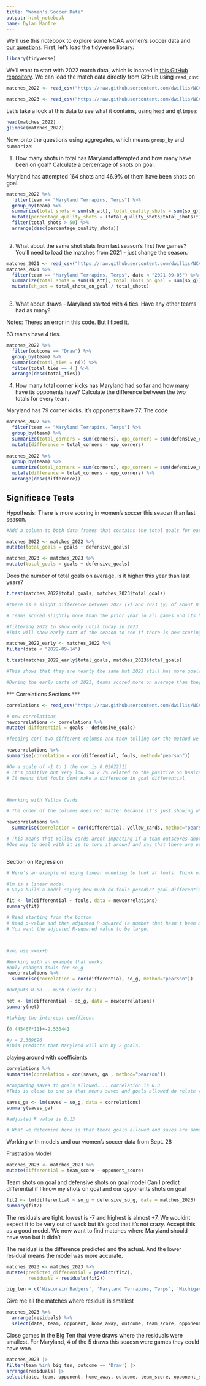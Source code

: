 ```yaml
---
title: "Women's Soccer Data"
output: html_notebook
name: Dylan Manfre
---
```


We'll use this notebook to explore some NCAA women's soccer data and [our questions](https://docs.google.com/spreadsheets/d/1kTSrnl1URmcexIWLDMWqDnp3q-c2OS45uifnhjp10n4/edit#gid=0). First, let's load the tidyverse library:

```r
library(tidyverse)
```

We'll want to start with 2022 match data, which is located in [this GitHub repository](https://github.com/dwillis/NCAAWomensSoccerData). We can load the match data directly from GitHub using `read_csv`:


```r
matches_2022 <- read_csv("https://raw.githubusercontent.com/dwillis/NCAAWomensSoccerData/main/data/ncaa_womens_soccer_matchstats_2022.csv")

matches_2023 <- read_csv("https://raw.githubusercontent.com/dwillis/NCAAWomensSoccerData/main/data/ncaa_womens_soccer_matchstats_2023.csv")

```

Let's take a look at this data to see what it contains, using `head` and `glimpse`:

```r
head(matches_2022)
glimpse(matches_2022)
```

Now, onto the questions using aggregates, which means `group_by` and `summarize`:

1. How many shots in total has Maryland attempted and how many have been on goal? Calculate a percentage of shots on goal.

Maryland has attempted 164 shots and 46.9% of them have been shots on goal. 

```r
matches_2022 %>% 
  filter(team == "Maryland Terrapins, Terps") %>% 
  group_by(team) %>% 
  summarize(total_shots = sum(sh_att), total_quality_shots = sum(so_g)) %>% 
  mutate(percentage_quality_shots = (total_quality_shots/total_shots)*100) %>% 
  filter(total_shots > 50) %>% 
  arrange(desc(percentage_quality_shots))
 
```

2. What about the same shot stats from last season's first five games? You'll need to load the matches from 2021 - just change the season.

```r
matches_2021 <- read_csv("https://raw.githubusercontent.com/dwillis/NCAAWomensSoccerData/main/data/ncaa_womens_soccer_matchstats_2021.csv")
matches_2021 %>%
  filter(team == "Maryland Terrapins, Terps", date < "2021-09-05") %>%
  summarize(total_shots = sum(sh_att), total_shots_on_goal = sum(so_g)) %>%
  mutate(sh_pct = total_shots_on_goal / total_shots)
  
```


3. What about draws - Maryland started with 4 ties. Have any other teams had as many?

Notes: Theres an error in this code. But I fixed it.

63 teams have 4 ties.


```r
matches_2022 %>% 
  filter(outcome == "Draw") %>%
  group_by(team) %>%
  summarise(total_ties = n()) %>%
  filter(total_ties == 4 ) %>% 
  arrange(desc(total_ties)) 
```


4. How many total corner kicks has Maryland had so far and how many have its opponents have? Calculate the difference between the two totals for every team.

Maryland has 79 corner kicks. It's opponents have 77.
The code 

```r
matches_2022 %>% 
  filter(team == "Maryland Terrapins, Terps") %>% 
  group_by(team) %>% 
  summarize(total_corners = sum(corners), opp_corners = sum(defensive_corners)) %>% 
  mutate(difference = total_corners - opp_corners)
  
matches_2022 %>% 
  group_by(team) %>% 
  summarize(total_corners = sum(corners), opp_corners = sum(defensive_corners)) %>% 
  mutate(difference = total_corners - opp_corners) %>% 
  arrange(desc(difference))
```

## Significace Tests

Hypothesis: There is more scoring in women's soccer this seaosn than last season.

```r
#Add a column to both data frames that contains the total goals for each match

matches_2022 <- matches_2022 %>% 
mutate(total_goals = goals + defensive_goals)

matches_2023 <- matches_2023 %>% 
mutate(total_goals = goals + defensive_goals)
```

Does the number of total goals on average, is it higher this year than last years?

```r

t.test(matches_2022$total_goals, matches_2023$total_goals)

#there is a slight difference between 2022 (x) and 2023 (y) of about 0.3 goals per match and this is significant because it can.

# Teams scored slightly more than the prior year in all games and its happened across the baord instead of a handful of games. 

```
```r

#filtering 2022 to show only until today in 2023
#This will show early part of the season to see if there is new scoring.

matches_2022_early <- matches_2022 %>% 
filter(date < "2022-09-14")

t.test(matches_2022_early$total_goals, matches_2023$total_goals)

#This shows that they are nearly the same but 2023 still has more goals.

#During the early parts of 2023, teams scored more on average than they did a season ago. However, during the whole season, 2023 was on pace to otuscore 2022. This was happening across all teams during the 2023 seaosn. 

```


*** Correlations Sections ***

```r

correlations <- read_csv("https://raw.githubusercontent.com/dwillis/NCAAWomensSoccerData/main/data/ncaa_womens_soccer_matchstats_2023.csv")

```

```r
# new correlations
newcorrelations <- correlations %>% 
mutate( differential = goals - defensive_goals)


```

```r
#feeding cor( two different columsn and then telling cor the method we are using)

newcorrelations %>% 
summarise(correlation = cor(differential, fouls, method="pearson"))

#On a scale of -1 to 1 the cor is 0.02622311
# It's positive but very low. So 2.7% related to the positive.So basically this means they are unrealted.
# It means that fouls dont make a difference in goal differential




```


```r
#Working with Yellow Cards

# The order of the columns does not matter because it's just showing what you want to compare 

newcorrelations %>% 
  summarise(correlation = cor(differential, yellow_cards, method="pearson"))

# This means that Yellow cards arent impacting if a team outscores another. 
#One way to deal with it is to turn it around and say that there are other factors that are more consequential. 



```

Section on Regression

```r
# Here’s an example of using linear modeling to look at fouls. Think of the ~ character as saying “is predicted by”. The output looks like a lot, but what we need is a small part of it.

#lm is a linear model
# Says build a model saying how much do fouls peredict goal differential.

fit <- lm(differential ~ fouls, data = newcorrelations)
summary(fit)

# Read starting from the bottom
# Read p-value and then adjusted R-squared (a number that hasn't been multiplied by 100)
# You want the adjusted R-squared value to be large. 



#you use y=mx+b

```

```r
#Working with an example that works
#only cahnged fouls for so_g
newcorrelations %>% 
  summarise(correlation = cor(differential, so_g, method="pearson"))

#Outputs 0.68... much closer to 1

net <- lm(differential ~ so_g, data = newcorrelations)
summary(net)

```
```r
#taking the intercept coefficent

(0.445467*11)+-2.530441 

#y = 2.369696
#This predicts that Maryland will win by 2 goals. 
```

playing around with coefficients

```r

correlations %>% 
summarise(correlation = cor(saves, ga , method="pearson"))

#comparing saves to goals allowed.... correlation is 0.3
#This is close to one so that means saves and goals allowed do relate to each other at least a little bit. 

saves_ga <- lm(saves ~ so_g, data = correlations)
summary(saves_ga)

#adjusted R value is 0.13

# What we determine here is that there goals allowed and saves are somewhat related but it is not all that strong. 

```



Working with models and our women's soccer data from Sept. 28

Frustration Model
```r

matches_2023 <- matches_2023 %>% 
mutate(differential = team_score - opponent_score)

```

Team shots on goal and defensive shots on goal model
Can I predict differential if I know my shots on goal and our opponents shots on goal
```r
fit2 <- lm(differential ~ so_g + defensive_so_g, data = matches_2023)
summary(fit2)
```
The residuals are tight. lowest is -7 and highest is almost +7. We wouldnt expect it to be very out of wack but it's good that it's not crazy. Accept this as a good model. We now want to find matches where Maryland should have won but it didn't

The residual is the difference predicted and the actual. 
And the lower residual means the model was more accurate. 
```r
matches_2023 <- matches_2023 %>% 
mutate(predicted_differential = predict(fit2), 
        residuals = residuals(fit2))

big_ten = c('Wisconsin Badgers', 'Maryland Terrapins, Terps', 'Michigan Wolverines', 'Rutgers Scarlet Knights', 'Indiana Hoosiers', 'Iowa Hawkeyes', 'Penn St. Nittany Lions', 'Minnesota Golden Gophers', 'Illinois Fighting Illini', 'Ohio St. Buckeyes', 'Northwestern Wildcats', 'Michigan St. Spartans', 'Purdue Boilermakers')

```

Give me all the matches where residual is smallest
```r
matches_2023 %>%  
  arrange(residuals) %>% 
  select(date, team, opponent, home_away, outcome, team_score, opponent_score, so_g, defensive_so_g, differential, predicted_differential, residuals)


```

Close games in the Big Ten that were draws where the residuals were smallest. 
For Maryland, 4 of the 5 draws this seaosn were games they could have won. 
```r
matches_2023 |> 
filter(team %in% big_ten, outcome == 'Draw') |>  
arrange(residuals) |> 
select(date, team, opponent, home_away, outcome, team_score, opponent_score, so_g, defensive_so_g, predicted, residuals)
```



